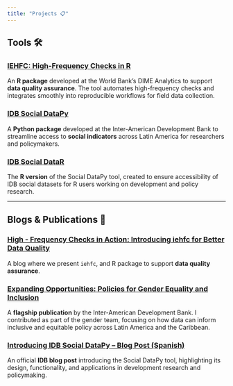 ```yaml
---
title: "Projects 📋"
---
```


## Tools 🛠️

### [IEHFC: High-Frequency Checks in R](https://github.com/dime-worldbank/iehfc)
An **R package** developed at the World Bank’s DIME Analytics to support **data quality assurance**. The tool automates high-frequency checks and integrates smoothly into reproducible workflows for field data collection.

### [IDB Social DataPy](https://github.com/EL-BID/idbsocialdatapy)
A **Python package** developed at the Inter-American Development Bank to streamline access to **social indicators** across Latin America for researchers and policymakers.  

### [IDB Social DataR](https://github.com/BID-DATA/idbsocialdataR)
The **R version** of the Social DataPy tool, created to ensure accessibility of IDB social datasets for R users working on development and policy research.

---

## Blogs & Publications 📝

### [High - Frequency Checks in Action: Introducing iehfc for Better Data Quality](https://blogs.worldbank.org/en/impactevaluations/high---frequency-checks-in-action--introducing-iehfc-for-better-)
A blog where we present `iehfc`, and R package to support **data quality assurance**. 

### [Expanding Opportunities: Policies for Gender Equality and Inclusion](https://publications.iadb.org/en/expanding-opportunities-policies-gender-equality-and-inclusion)
A **flagship publication** by the Inter-American Development Bank. I contributed as part of the gender team, focusing on how data can inform inclusive and equitable policy across Latin America and the Caribbean.

### [Introducing IDB Social DataPy – Blog Post (Spanish)](https://blogs.iadb.org/conocimiento-abierto/es/idbsocialdata/)
An official **IDB blog post** introducing the Social DataPy tool, highlighting its design, functionality, and applications in development research and policymaking.




